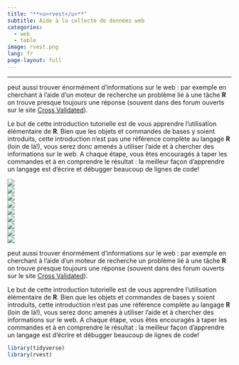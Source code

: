 ```yaml
---
title: "**<u>rvest</u>**"
subtitle: Aide à la collecte de données web
categories:
  - web
  - table
image: rvest.png
lang: fr
page-layout: full
---
```


----------------------


peut aussi trouver énormément d'informations sur le web : par exemple en cherchant à l'aide d'un moteur de recherche un problème lié à une tâche **R** on trouve presque toujours une réponse (souvent dans des forum ouverts sur le site [Cross Validated](https://stats.stackexchange.com/)).

Le but de cette introduction tutorielle est de vous apprendre l'utilisation élémentaire de **R**. Bien que les objets et commandes de bases y soient introduits, cette introduction n'est pas une référence complète au langage **R** (loin de là!), vous serez donc amenés à utiliser l'aide et à chercher des informations sur le web. A chaque étape, vous êtes encouragés à taper les commandes et à en comprendre le résultat : la meilleur façon d'apprendre un langage est d'écrire et débugger beaucoup de lignes de code!


::: {.grid}
::: {.g-col-2}
<div style="margin-top: auto;"><a href="rvest.qmd">![](rvest.png)</a></div>
:::
::: {.g-col-2}

:::
::: {.g-col-2}
<div style="margin-top: auto;"><a href="rvest.qmd" class="card-link third-color-link heading-font">![](rvest.png)</a></div>
:::
::: {.g-col-2}

:::
::: {.g-col-2}
<div style="margin-top: auto;"><a href="rvest.qmd" class="card-link third-color-link heading-font">![](rvest.png)</a></div>
:::
::: {.g-col-2}

:::

::: {.g-col-2}

:::
::: {.g-col-2}
<div style="margin-top: auto;"><a href="rvest.qmd" class="card-link third-color-link heading-font">![](rvest.png)</a></div>
:::
::: {.g-col-2}

:::
::: {.g-col-2}
<div style="margin-top: auto;"><a href="rvest.qmd" class="card-link third-color-link heading-font">![](rvest.png)</a></div>
:::
::: {.g-col-2}

:::
::: {.g-col-2}
<div style="margin-top: auto;"><a href="rvest.qmd" class="card-link third-color-link heading-font">![](rvest.png)</a></div>
:::

::: {.g-col-2}
<div style="margin-top: auto;"><a href="rvest.qmd" class="card-link third-color-link heading-font">![](rvest.png)</a></div>
:::
::: {.g-col-2}

:::
::: {.g-col-2}
<div style="margin-top: auto;"><a href="rvest.qmd" class="card-link third-color-link heading-font">![](rvest.png)</a></div>
:::
::: {.g-col-2}

:::
::: {.g-col-2}
<div style="margin-top: auto;"><a href="rvest.qmd" class="card-link third-color-link heading-font">![](rvest.png)</a></div>
:::
::: {.g-col-2}

:::

::: {.g-col-8}
<div class="card-body d-flex flex-column"> 
<div style="margin-top: auto;"><p class="card-text">peut aussi trouver énormément d'informations sur le web : par exemple en cherchant à l'aide d'un moteur de recherche un problème lié à une tâche **R** on trouve presque toujours une réponse (souvent dans des forum ouverts sur le site [Cross Validated](https://stats.stackexchange.com/)).

Le but de cette introduction tutorielle est de vous apprendre l'utilisation élémentaire de **R**. Bien que les objets et commandes de bases y soient introduits, cette introduction n'est pas une référence complète au langage **R** (loin de là!), vous serez donc amenés à utiliser l'aide et à chercher des informations sur le web. A chaque étape, vous êtes encouragés à taper les commandes et à en comprendre le résultat : la meilleur façon d'apprendre un langage est d'écrire et débugger beaucoup de lignes de code!</p>
</div></div>
:::
:::




```r
library(tidyverse)
library(rvest)
```

